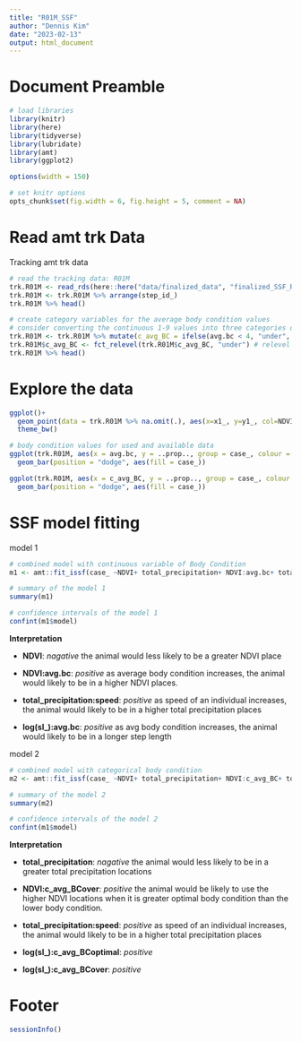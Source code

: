 ---
title: "R01M_SSF"
author: "Dennis Kim"
date: "2023-02-13"
output: html_document
---

# Document Preamble 
```{r preamble, message=FALSE, warning=FALSE}
# load libraries
library(knitr)
library(here)
library(tidyverse)
library(lubridate)
library(amt)
library(ggplot2)

options(width = 150)

# set knitr options 
opts_chunk$set(fig.width = 6, fig.height = 5, comment = NA)
```

# Read amt trk Data

Tracking amt trk data
```{r trk data}
# read the tracking data: R01M
trk.R01M <- read_rds(here::here("data/finalized_data", "finalized_SSF_R01M.Rdata"))
trk.R01M <- trk.R01M %>% arrange(step_id_)
trk.R01M %>% head()

# create category variables for the average body condition values 
# consider converting the continuous 1-9 values into three categories of “under optimal BC” (1-3), “optimal BC” (4-6), and “over optimal BC” (7-9).
trk.R01M <- trk.R01M %>% mutate(c_avg_BC = ifelse(avg.bc < 4, "under", ifelse(avg.bc < 7, "optimal", "over")) %>% as.factor(.))
trk.R01M$c_avg_BC <- fct_relevel(trk.R01M$c_avg_BC, "under") # relevel the reference base category
trk.R01M %>% head()
```

# Explore the data
```{r visualize}
ggplot()+
  geom_point(data = trk.R01M %>% na.omit(.), aes(x=x1_, y=y1_, col=NDVI), size = 1)+
  theme_bw()

# body condition values for used and available data
ggplot(trk.R01M, aes(x = avg.bc, y = ..prop.., group = case_, colour = case_))+
  geom_bar(position = "dodge", aes(fill = case_))

ggplot(trk.R01M, aes(x = c_avg_BC, y = ..prop.., group = case_, colour = case_))+
  geom_bar(position = "dodge", aes(fill = case_))
```

# SSF model fitting 

model 1
```{r ssf model fit1}
# combined model with continuous variable of Body Condition
m1 <- amt::fit_issf(case_ ~NDVI+ total_precipitation+ NDVI:avg.bc+ total_precipitation:avg.bc+ NDVI:speed+ total_precipitation:speed+ log(sl_)+ cos(ta_)+ avg.bc:log(sl_)+ avg.bc:cos(ta_)+ strata(step_id_), data = trk.R01M)

# summary of the model 1
summary(m1)

# confidence intervals of the model 1 
confint(m1$model)
```

**Interpretation**

- **NDVI**: *nagative* the animal would less likely to be a greater NDVI place 

- **NDVI:avg.bc**: *positive* as average body condition increases, the animal would likely to be in a higher NDVI places.

- **total_precipitation:speed**: *positive* as speed of an individual increases, the animal would likely to be in a higher total precipitation places

- **log(sl_):avg.bc**: *positive* as avg body condition increases, the animal would likely to be in a longer step length


model 2
```{r ssf model fit2}
# combined model with categorical body condition
m2 <- amt::fit_issf(case_ ~NDVI+ total_precipitation+ NDVI:c_avg_BC+ total_precipitation:c_avg_BC+ NDVI:speed+ total_precipitation:speed+ log(sl_)+ cos(ta_)+ c_avg_BC:log(sl_)+ c_avg_BC:cos(ta_)+ strata(step_id_), data = trk.R01M)

# summary of the model 2
summary(m2)

# confidence intervals of the model 2
confint(m1$model)
```

**Interpretation**

- **total_precipitation**: *nagative* the animal would less likely to be in a greater total precipitation locations

- **NDVI:c_avg_BCover**: *positive* the animal would be likely to use the higher NDVI locations when it is greater optimal body condition than the lower body condition.

- **total_precipitation:speed**: *positive* as speed of an individual increases, the animal would likely to be in a higher total precipitation places

- **log(sl_):c_avg_BCoptimal**: *positive* 

- **log(sl_):c_avg_BCover**: *positive*

# Footer
```{r footer}
sessionInfo()
```